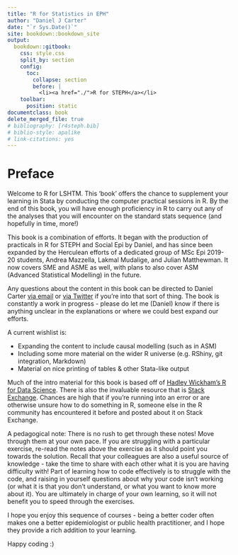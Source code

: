 ```yaml
---
title: "R for Statistics in EPH"
author: "Daniel J Carter"
date: "`r Sys.Date()`"
site: bookdown::bookdown_site
output: 
  bookdown::gitbook:
    css: style.css
    split_by: section
    config:
      toc:
        collapse: section
        before: |
          <li><a href="./">R for STEPH</a></li>
    toolbar: 
      position: static
documentclass: book
delete_merged_file: true
# bibliography: [r4steph.bib]
# biblio-style: apalike
# link-citations: yes
---
```


# Preface {-}

Welcome to R for LSHTM. This 'book' offers the chance to supplement your learning in Stata by conducting the computer practical sessions in R. By the end of this book, you will have enough proficiency in R to carry out any of the analyses that you will encounter on the standard stats sequence (and hopefully in time, more!)

This book is a combination of efforts. It began with the production of practicals in R for STEPH and Social Epi by Daniel, and has since been expanded by the Herculean efforts of a dedicated group of MSc Epi 2019-20 students, Andrea Mazzella, Lakmal Mudalige, and Julian Matthewman. It now covers SME and ASME as well, with plans to also cover ASM (Advanced Statistical Modelling) in the future.

Any questions about the content in this book can be directed to Daniel Carter [via email](daniel.carter1@lshtm.ac.uk) or [via Twitter](https://twitter.com/methodsmandan) if you're into that sort of thing. The book is constantly a work in progress - please do let me (Daniel) know if there is anything unclear in the explanations or where we could best expand our efforts.

A current wishlist is:

- Expanding the content to include causal modelling (such as in ASM)
- Including some more material on the wider R universe (e.g. RShiny, git integration, Markdown)
- Material on nice printing of tables & other Stata-like output

Much of the intro material for this book is based off of [Hadley Wickham's R for Data Science](r4ds.had.co.nz). There is also the invaluable resource that is [Stack Exchange](https://stackexchange.com/). Chances are high that if you're running into an error or are otherwise unsure how to do something in R, someone else in the R community has encountered it before and posted about it on Stack Exchange.

A pedagogical note: There is no rush to get through these notes! Move through them at your own pace. If you are struggling with a particular exercise, re-read the notes above the exercise as it should point you towards the solution. Recall that your colleagues are also a useful source of knowledge - take the time to share with each other what it is you are having difficulty with! Part of learning how to code effectively is to struggle with the code, and raising in yourself questions about why your code isn't working (or what it is that you don't understand, or what you want to know more about it). You are ultimately in charge of your own learning, so it will not benefit you to speed through the exercises. 

I hope you enjoy this sequence of courses - being a better coder often makes one a better epidemiologist or public health practitioner, and I hope they provide a rich addition to your learning.

Happy coding :)